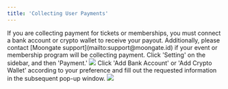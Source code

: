 ```yaml
---
title: 'Collecting User Payments'
---
```


<Warning>
    If you are collecting payment for tickets or memberships, you must connect a bank account or crypto wallet to receive your payout. 
    Additionally, please contact [Moongate support](mailto:support@moongate.id) if your event or membership program will be collecting payment.
</Warning>

<Steps>
    <Step title="Navigate to the Payment settings panel">
        Click 'Setting' on the sidebar, and then 'Payment.'
        <img src="/images/admin-settings/collecting-payment/payment panel.gif"/>
    </Step>
    <Step title="Add a bank account/crypto wallet">
        Click 'Add Bank Account' or 'Add Crypto Wallet' according to your preference and fill out the requested information in the 
        subsequent pop-up window.
        <img src="/images/admin-settings/collecting-payment/add wallet button.png"/>
    </Step>
</Steps>